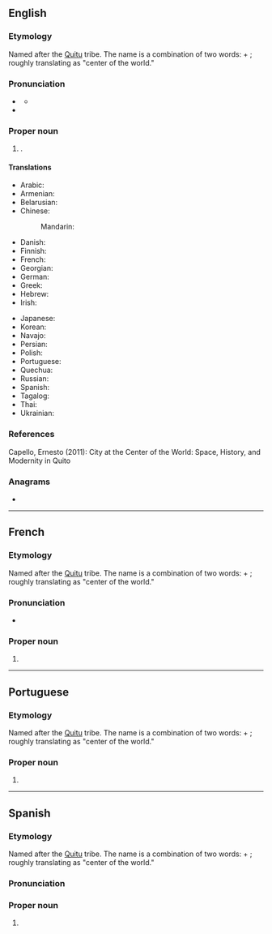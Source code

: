 {{also|quito|quitó}}
==English==
{{wikipedia}}

===Etymology===
Named after the [[w:Quitu culture|Quitu]] tribe. The name is a combination of two {{der|en|cof|-}} words: {{m|cof|quitso||center}} + {{m|cof|to||the world}}; roughly translating as "center of the world."

===Pronunciation===
* {{a|US}} {{IPA|en|/ˈkitoʊ/}}
** {{audio|en|LL-Q1860 (eng)-Vealhurl-Quito.wav|Audio (UK)}}
* {{rhymes|en|iːtəʊ}}

===Proper noun===
{{en-proper noun}}

# {{place|en|capital city|c/Ecuador}}.

====Translations====
{{trans-top|capital of Ecuador}}
* Arabic: {{t|ar|كِيتُو|m}}
* Armenian: {{t+|hy|Կիտո}}
* Belarusian: {{t|be|Кі́та|m}}
* Chinese:
*: Mandarin: {{t+|cmn|基多|tr=Jīduō|sc=Hani}}
* Danish: {{t|da|Quito}}
* Finnish: {{t+|fi|Quito}}
* French: {{t+|fr|Quito|m}}
* Georgian: {{t|ka|კიტო}}
* German: {{t+|de|Quito|n}}
* Greek: {{t|el|Κίτο|n}}
* Hebrew: {{t|he|קִיטוֹ|tr=kito}}
* Irish: {{t|ga|Caíteo|m}}
{{trans-mid}}
* Japanese: {{t+|ja|キト|tr=Kito}}
* Korean: {{t|ko|^키토}}
* Navajo: {{t|nv|Kíítʼo}}
* Persian: {{t|fa|کیتو|tr=kito}}
* Polish: {{t+|pl|Quito|n}}
* Portuguese: {{t+|pt|Quito|f}}
* Quechua: {{t|qu|Kitu}}
* Russian: {{t+|ru|Ки́то|m}} {{qualifier|indeclinable}}
* Spanish: {{t+|es|Quito|m}}
* Tagalog: {{t|tl|Kito}}
* Thai: {{t|th|กีโต}}
* Ukrainian: {{t|uk|Кі́то|n}}
{{trans-bottom}}

===References===
Capello, Ernesto (2011): City at the Center of the World: Space, History, and Modernity in Quito

===Anagrams===
* {{anagrams|en|a=ioqtu|quoit|toqui}}

----

==French==

===Etymology===
Named after the [[w:Quitu culture|Quitu]] tribe. The name is a combination of two {{der|fr|cof|-}} words: {{m|cof|quitso||center}} + {{m|cof|to||the world}}; roughly translating as "center of the world."

===Pronunciation===
* {{fr-IPA}}

===Proper noun===
{{fr-proper noun}}

# {{place|fr|capital city|c/Ecuador|t1=Quito}}

----

==Portuguese==

===Etymology===
Named after the [[w:Quitu culture|Quitu]] tribe. The name is a combination of two {{der|pt|cof|-}} words: {{m|cof|quitso||center}} + {{m|cof|to||the world}}; roughly translating as "center of the world."

===Proper noun===
{{pt-proper noun|f}}

# {{place|pt|capital city|c/Ecuador|t1=Quito}}

----

==Spanish==

===Etymology===
Named after the [[w:Quitu culture|Quitu]] tribe. The name is a combination of two {{der|es|cof|-}} words: {{m|cof|quitso||center}} + {{m|cof|to||the world}}; roughly translating as "center of the world."

===Pronunciation===
{{es-IPA}}

===Proper noun===
{{es-proper noun|m}}

# {{place|es|capital city|c/Ecuador|t1=Quito}}